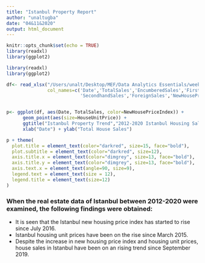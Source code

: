 ```yaml
---
title: "Istanbul Property Report"
author: "unaltugba"
date: "04&11&2020"
output: html_document
---
```


```r
knitr::opts_chunk$set(echo = TRUE)
library(readxl)
library(ggplot2)
```

```r
library(readxl)
library(ggplot2)
```

```r

df<- read_xlsx("/Users/unalt/Desktop/MEF/Data Analytics Essentials/week3/EVDS_istanbul_property_data.xlsx",skip=36,n_max=94,
               col_names=c('Date','TotalSales','EncumberedSales','FirsthandSales',
                           'SecondhandSales','ForeignSales','NewHousePriceIndex','HouseLevel','HouseUnitPrice'))


p<- ggplot(df, aes(Date, TotalSales, color=NewHousePriceIndex)) + 
      geom_point(aes(size=HouseUnitPrice)) +
      ggtitle("Istanbul Property Trend","2012-2020 Istanbul Housing Sales&Price&Index Data") +
      xlab("Date") + ylab("Total House Sales")
```


```r
p + theme(
  plot.title = element_text(color="darkred", size=15, face="bold"),
  plot.subtitle = element_text(color="darkred", size=12),
  axis.title.x = element_text(color="dimgrey", size=13, face="bold"),
  axis.title.y = element_text(color="dimgrey", size=13, face="bold"),
  axis.text.x = element_text(angle=90, size=9),
  legend.text = element_text(size = 12),
  legend.title = element_text(size=12)
)

```


### When the real estate data of Istanbul between 2012-2020 were examined, the following findings were obtained:

- It is seen that the Istanbul new housing price index has started to rise since July 2016.
- Istanbul housing unit prices have been on the rise since March 2015.
- Despite the increase in new housing price index and housing unit prices, house sales in Istanbul have been on an rising trend since September 2019.


